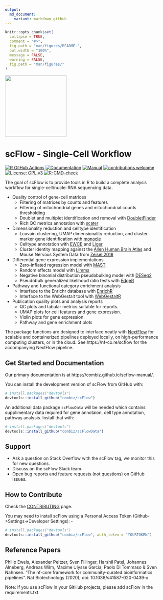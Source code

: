 ```yaml
---
output:
  md_document:
    variant: markdown_github
---
```


<!-- README.md is generated from README.Rmd. Please edit that file -->

```r
knitr::opts_chunk$set(
  collapse = TRUE,
  comment = "#>",
  fig.path = "man/figures/README-",
  out.width = "100%",
  message = FALSE, 
  warning = FALSE,
  fig.path = "man/figures/"
)
```

<img src="man/figures/logo.png" width=200 style="align:left;" />

# scFlow - Single-Cell Workflow

<!-- badges: start -->
[![R GitHub Actions](https://github.com/combiz/scFlow/workflows/R%20GitHub%20Actions/badge.svg)](https://github.com/combiz/scFlow/actions)
[![Documentation](https://img.shields.io/badge/docs-passing-brightgreen.svg?style=flat)](https://combiz.github.io/scFlow/)
[![Manual](https://img.shields.io/badge/manual-passing-brightgreen.svg?style=flat)](https://combiz.github.io/scflow-manual/)
[![contributions welcome](https://img.shields.io/badge/contributions-welcome-brightgreen.svg?style=flat)](https://github.com/combiz/scFlow/issues)
[![License: GPL v3](https://img.shields.io/badge/License-GPLv3-green.svg)](https://www.gnu.org/licenses/gpl-3.0)
[![R-CMD-check](https://github.com/combiz/scFlow/workflows/R-CMD-check/badge.svg)](https://github.com/combiz/scFlow/actions)
<!-- badges: end -->

The goal of scFlow is to provide tools in R to build a complete analysis workflow for single-cell/nuclei RNA sequencing data.

* Quality control of gene-cell matrices
    - Filtering of matrices by counts and features
    - Filtering of mitochondrial genes and mitochondrial counts thresholding
    - Doublet and multiplet identification and removal with [DoubletFinder](https://github.com/chris-mcginnis-ucsf/DoubletFinder)
    - Rich QC metrics annotation with [scater](https://github.com/davismcc/scater)
  
* Dimensionality reduction and celltype identification
    - Louvain clustering, UMAP dimensionality reduction, and cluster marker gene identification with [monocle](https://github.com/cole-trapnell-lab/monocle-release)
    - Celltype annotation with [EWCE](https://github.com/NathanSkene/EWCE) and [Liger](https://github.com/MacoskoLab/liger)
    - Cluster identity mapping against the [Allen Human Brain Atlas](https://www.brain-map.org) and Mouse Nervous System Data from [Zeisel 2018](https://doi.org/10.1016/j.cell.2018.06.021)
  
* Differential gene expression implementations
    - Zero-inflated regression model with [MAST](https://github.com/RGLab/MAST)
    - Random effects model with [Limma](https://github.com/cran/limma)
    - Negative binomial distribution pseudobulking model with [DESeq2](https://github.com/mikelove/DESeq2)
    - Pseudobulk generalized likelihood ratio tests with [EdgeR](https://github.com/StoreyLab/edge)
  
* Pathway and functional category enrichment analysis
    - Interface to the Enrichr database with [EnrichR](https://github.com/cran/enrichR)
    - Interface to the WebGestalt tool with [WebGestaltR](http://www.webgestalt.org/)
 
* Publication quality plots and analysis reports
    - QC plots and tabular metrics suitable for reports.
    - UMAP plots for cell features and gene expression.
    - Violin plots for gene expression.
    - Pathway and gene enrichment plots
 
The package functions are designed to interface neatly with [NextFlow](https://www.nextflow.io/) for scalable and containerized pipelines deployed locally, on high-performance computing clusters, or in the cloud.  See https://nf-co.re/scflow for the accompanying NextFlow pipeline.

## Get Started and Documentation

Our primary documentation is at https://combiz.github.io/scflow-manual/.

You can install the development version of scFlow from GitHub with:

```r
# install.packages("devtools")
devtools::install_github("combiz/scFlow")
```

An additional data package `scFlowData` will be needed which contains supplimentary data required for gene annotaion, cell type annotation, pathway analysis. Install that with:

```r
# install.packages("devtools")
devtools::install_github("combiz/scFlowData")
```

## Support

* Ask a question on Stack Overflow with the scFlow tag, we monitor this for new questions.
* Discuss on the scFlow Slack team.
* Open bug reports and feature requests (not questions) on GitHub issues.

## How to Contribute

Check the [CONTRIBUTING](https://github.com/microsoft/scFlow/blob/master/CONTRIBUTING.md) page.

You may need to install scFlow using a Personal Access Token (Github->Settings->Developer Settings): -

```r
# install.packages("devtools")
devtools::install_github("combiz/scFlow", auth_token = "YOURTOKEN")
```

## Reference Papers

Philip Ewels, Alexander Peltzer, Sven Fillinger, Harshil Patel, Johannes Alneberg, Andreas Wilm, Maxime Ulysse Garcia, Paolo Di Tommaso & Sven Nahnsen. “The nf-core framework for community-curated bioinformatics pipelines”. Nat Biotechnology (2020); doi: 10.1038/s41587-020-0439-x

Note: If you use scFlow in your GitHub projects, please add scFlow in the requirements.txt.

